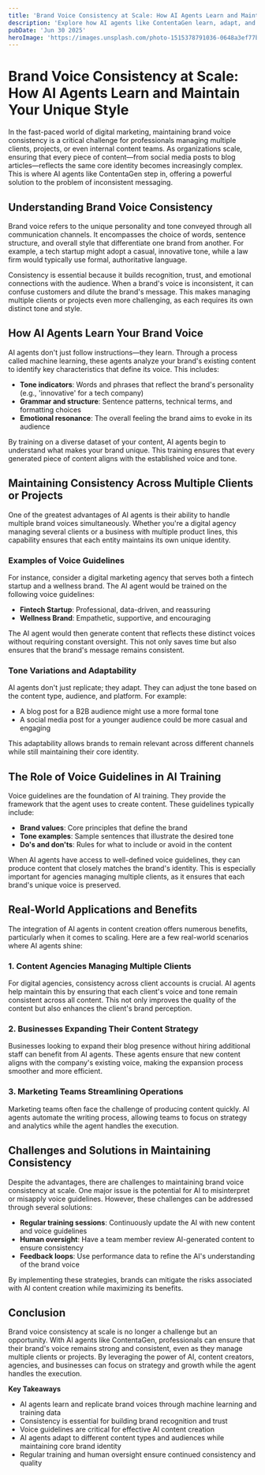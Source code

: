 ```yaml
---
title: 'Brand Voice Consistency at Scale: How AI Agents Learn and Maintain Your Unique Style'
description: 'Explore how AI agents like ContentaGen learn, adapt, and maintain your brand's unique voice across multiple clients and projects, ensuring consistency, adaptability, and quality at scale.'
pubDate: 'Jun 30 2025'
heroImage: 'https://images.unsplash.com/photo-1515378791036-0648a3ef77b2?q=80&w=687&auto=format&fit=crop&ixlib=rb-4.1.0&ixid=M3wxMjA3fDB8MHxwaG90by1wYWdlfHx8fGVufDB8fHx8fA%3D%3D'
---
```


# Brand Voice Consistency at Scale: How AI Agents Learn and Maintain Your Unique Style

In the fast-paced world of digital marketing, maintaining brand voice consistency is a critical challenge for professionals managing multiple clients, projects, or even internal content teams. As organizations scale, ensuring that every piece of content—from social media posts to blog articles—reflects the same core identity becomes increasingly complex. This is where AI agents like ContentaGen step in, offering a powerful solution to the problem of inconsistent messaging.

## Understanding Brand Voice Consistency

Brand voice refers to the unique personality and tone conveyed through all communication channels. It encompasses the choice of words, sentence structure, and overall style that differentiate one brand from another. For example, a tech startup might adopt a casual, innovative tone, while a law firm would typically use formal, authoritative language.

Consistency is essential because it builds recognition, trust, and emotional connections with the audience. When a brand's voice is inconsistent, it can confuse customers and dilute the brand's message. This makes managing multiple clients or projects even more challenging, as each requires its own distinct tone and style.

## How AI Agents Learn Your Brand Voice

AI agents don't just follow instructions—they learn. Through a process called machine learning, these agents analyze your brand's existing content to identify key characteristics that define its voice. This includes:

- **Tone indicators**: Words and phrases that reflect the brand's personality (e.g., 'innovative' for a tech company)
- **Grammar and structure**: Sentence patterns, technical terms, and formatting choices
- **Emotional resonance**: The overall feeling the brand aims to evoke in its audience

By training on a diverse dataset of your content, AI agents begin to understand what makes your brand unique. This training ensures that every generated piece of content aligns with the established voice and tone.

## Maintaining Consistency Across Multiple Clients or Projects

One of the greatest advantages of AI agents is their ability to handle multiple brand voices simultaneously. Whether you're a digital agency managing several clients or a business with multiple product lines, this capability ensures that each entity maintains its own unique identity.

### Examples of Voice Guidelines

For instance, consider a digital marketing agency that serves both a fintech startup and a wellness brand. The AI agent would be trained on the following voice guidelines:

- **Fintech Startup**: Professional, data-driven, and reassuring
- **Wellness Brand**: Empathetic, supportive, and encouraging

The AI agent would then generate content that reflects these distinct voices without requiring constant oversight. This not only saves time but also ensures that the brand's message remains consistent.

### Tone Variations and Adaptability

AI agents don't just replicate; they adapt. They can adjust the tone based on the content type, audience, and platform. For example:

- A blog post for a B2B audience might use a more formal tone
- A social media post for a younger audience could be more casual and engaging

This adaptability allows brands to remain relevant across different channels while still maintaining their core identity.

## The Role of Voice Guidelines in AI Training

Voice guidelines are the foundation of AI training. They provide the framework that the agent uses to create content. These guidelines typically include:

- **Brand values**: Core principles that define the brand
- **Tone examples**: Sample sentences that illustrate the desired tone
- **Do's and don'ts**: Rules for what to include or avoid in the content

When AI agents have access to well-defined voice guidelines, they can produce content that closely matches the brand's identity. This is especially important for agencies managing multiple clients, as it ensures that each brand's unique voice is preserved.

## Real-World Applications and Benefits

The integration of AI agents in content creation offers numerous benefits, particularly when it comes to scaling. Here are a few real-world scenarios where AI agents shine:

### 1. **Content Agencies Managing Multiple Clients**

For digital agencies, consistency across client accounts is crucial. AI agents help maintain this by ensuring that each client's voice and tone remain consistent across all content. This not only improves the quality of the content but also enhances the client's brand perception.

### 2. **Businesses Expanding Their Content Strategy**

Businesses looking to expand their blog presence without hiring additional staff can benefit from AI agents. These agents ensure that new content aligns with the company's existing voice, making the expansion process smoother and more efficient.

### 3. **Marketing Teams Streamlining Operations**

Marketing teams often face the challenge of producing content quickly. AI agents automate the writing process, allowing teams to focus on strategy and analytics while the agent handles the execution.

## Challenges and Solutions in Maintaining Consistency

Despite the advantages, there are challenges to maintaining brand voice consistency at scale. One major issue is the potential for AI to misinterpret or misapply voice guidelines. However, these challenges can be addressed through several solutions:

- **Regular training sessions**: Continuously update the AI with new content and voice guidelines
- **Human oversight**: Have a team member review AI-generated content to ensure consistency
- **Feedback loops**: Use performance data to refine the AI's understanding of the brand voice

By implementing these strategies, brands can mitigate the risks associated with AI content creation while maximizing its benefits.

## Conclusion

Brand voice consistency at scale is no longer a challenge but an opportunity. With AI agents like ContentaGen, professionals can ensure that their brand's voice remains strong and consistent, even as they manage multiple clients or projects. By leveraging the power of AI, content creators, agencies, and businesses can focus on strategy and growth while the agent handles the execution.

**Key Takeaways**
- AI agents learn and replicate brand voices through machine learning and training data
- Consistency is essential for building brand recognition and trust
- Voice guidelines are critical for effective AI content creation
- AI agents adapt to different content types and audiences while maintaining core brand identity
- Regular training and human oversight ensure continued consistency and quality